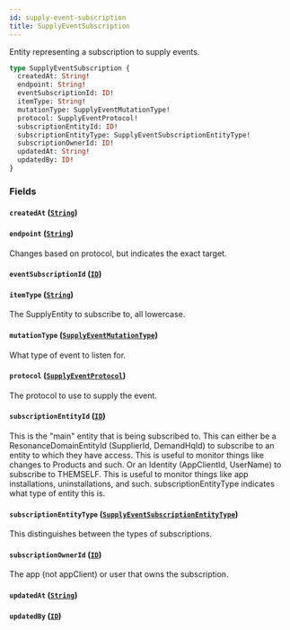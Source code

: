 ```yaml
---
id: supply-event-subscription
title: SupplyEventSubscription
---
```



Entity representing a subscription to supply events.


```graphql
type SupplyEventSubscription {
  createdAt: String!
  endpoint: String!
  eventSubscriptionId: ID!
  itemType: String!
  mutationType: SupplyEventMutationType!
  protocol: SupplyEventProtocol!
  subscriptionEntityId: ID!
  subscriptionEntityType: SupplyEventSubscriptionEntityType!
  subscriptionOwnerId: ID!
  updatedAt: String!
  updatedBy: ID!
}
```


### Fields

#### `createdAt` ([`String`](/developers/supplier-apis/supply-api/graphql/reference/scalars/string))




#### `endpoint` ([`String`](/developers/supplier-apis/supply-api/graphql/reference/scalars/string))

Changes based on protocol, but indicates the exact target.


#### `eventSubscriptionId` ([`ID`](/developers/supplier-apis/supply-api/graphql/reference/scalars/id))




#### `itemType` ([`String`](/developers/supplier-apis/supply-api/graphql/reference/scalars/string))

The SupplyEntity to subscribe to, all lowercase.


#### `mutationType` ([`SupplyEventMutationType`](/developers/supplier-apis/supply-api/graphql/reference/enums/supply-event-mutation-type))

What type of event to listen for.


#### `protocol` ([`SupplyEventProtocol`](/developers/supplier-apis/supply-api/graphql/reference/enums/supply-event-protocol))

The protocol to use to supply the event.


#### `subscriptionEntityId` ([`ID`](/developers/supplier-apis/supply-api/graphql/reference/scalars/id))

This is the "main" entity that is being subscribed to.
This can either be a ResonanceDomainEntityId (SupplierId, DemandHqId) to subscribe to an entity to which they have access.
This is useful to monitor things like changes to Products and such.
Or an Identity (AppClientId, UserName) to subscribe to THEMSELF.
This is useful to monitor things like app installations, uninstallations, and such.
subscriptionEntityType indicates what type of entity this is.


#### `subscriptionEntityType` ([`SupplyEventSubscriptionEntityType`](/developers/supplier-apis/supply-api/graphql/reference/enums/supply-event-subscription-entity-type))

This distinguishes between the types of subscriptions.


#### `subscriptionOwnerId` ([`ID`](/developers/supplier-apis/supply-api/graphql/reference/scalars/id))

The app (not appClient) or user that owns the subscription.


#### `updatedAt` ([`String`](/developers/supplier-apis/supply-api/graphql/reference/scalars/string))




#### `updatedBy` ([`ID`](/developers/supplier-apis/supply-api/graphql/reference/scalars/id))






